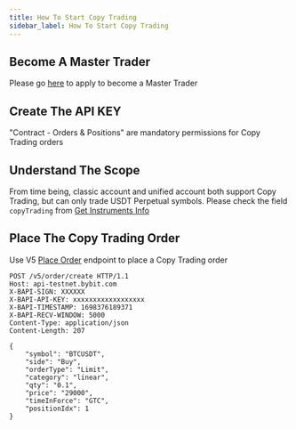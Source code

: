 ```yaml
---
title: How To Start Copy Trading
sidebar_label: How To Start Copy Trading
---
```


## Become A Master Trader
Please go [here](https://www.bybit.com/copyTrade/) to apply to become a Master Trader

## Create The API KEY
"Contract - Orders & Positions" are mandatory permissions for Copy Trading orders

## Understand The Scope
From time being, classic account and unified account both support Copy Trading, but can only trade USDT Perpetual symbols. Please
check the field `copyTrading` from [Get Instruments Info](./market/instrument#)

## Place The Copy Trading Order
Use V5 [Place Order](./order/create-order) endpoint to place a Copy Trading order

```http
POST /v5/order/create HTTP/1.1
Host: api-testnet.bybit.com
X-BAPI-SIGN: XXXXXX
X-BAPI-API-KEY: xxxxxxxxxxxxxxxxxx
X-BAPI-TIMESTAMP: 1698376189371
X-BAPI-RECV-WINDOW: 5000
Content-Type: application/json
Content-Length: 207

{
    "symbol": "BTCUSDT",
    "side": "Buy",
    "orderType": "Limit",
    "category": "linear",
    "qty": "0.1",
    "price": "29000",
    "timeInForce": "GTC",
    "positionIdx": 1
}
```
